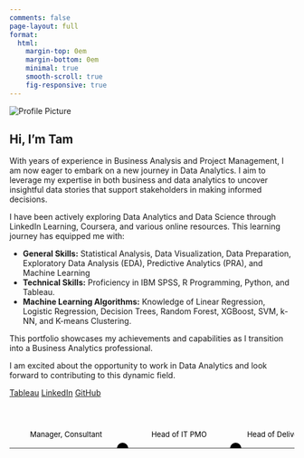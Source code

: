 ```yaml
---
comments: false
page-layout: full
format:
  html: 
    margin-top: 0em
    margin-bottom: 0em
    minimal: true
    smooth-scroll: true
    fig-responsive: true
---
```


::: {.grid}

::: {.g-col-12 .g-col-sm-3}
  <img src="assets/img/about/itsME.jpg" alt="Profile Picture" class="img-fluid profile-pic">
:::

::: {.g-col-12 .g-col-sm-9}
## Hi, I'm Tam

<p> With years of experience in Business Analysis and Project Management, I am now eager to embark on a new journey in Data Analytics. I aim to leverage my expertise in both business and data analytics to uncover insightful data stories that support stakeholders in making informed decisions.</p>

<p>I have been actively exploring Data Analytics and Data Science through LinkedIn Learning, Coursera, and various online resources. This learning journey has equipped me with:</p>
  
- **General Skills:** Statistical Analysis, Data Visualization, Data Preparation, Exploratory Data Analysis (EDA), Predictive Analytics (PRA), and Machine Learning
- **Technical Skills:** Proficiency in IBM SPSS, R Programming, Python, and Tableau.
- **Machine Learning Algorithms:** Knowledge of Linear Regression, Logistic Regression, Decision Trees, Random Forest, XGBoost, SVM, k-NN, and K-means Clustering.
  
This portfolio showcases my achievements and capabilities as I transition into a Business Analytics professional.</p>
I am excited about the opportunity to work in Data Analytics and look forward to contributing to this dynamic field.</p>

::: {.mt-4}
  <a href="https://public.tableau.com/app/profile/tam.pham5379/viz/PMT_Profile/Profile" class="btn btn-outline-blue" target="_blank">Tableau</a>
  <a href="https://www.linkedin.com/in/PMTam/" class="btn btn-outline-blue" target="_blank">LinkedIn</a>
  <a href="https://github.com/pmtam-sl" class="btn btn-outline-blue">GitHub</a>
:::
:::
:::

::: {.row .hide-if-small-screen style="padding-top: 5%"}
<!-- Working timeline-->
```{=html}         
<div class="col-lg-12 text-center">
  <svg width="1000" height="100">
    <!-- Timeline Base -->
    <line x1="0" y1="50" x2="1000" y2="50" style="stroke:black; stroke-width:1.5" />

    <!-- 2009 Milestone -->
    <circle cx="200" cy="50" r="10" class= "circle" />
    <text text-anchor="middle" x="200" y="80" fill="black">2009</text>
    <text font-size="13" text-anchor="middle" x="100" y="30" fill="black">Manager, Consultant</text>
    <text style="font-style: italic" font-size="13" text-anchor="middle" x="90" y="80" fill="#808080">AA, KPMG and EY Vietnam</text>

    <!-- 2014 Milestone -->
    <circle cx="400" cy="50" r="10" class= "circle" />
    <text text-anchor="middle" x="400" y="80" fill="black">2014</text>
    <text font-size="13" text-anchor="middle" x="300" y="30" fill="black">Head of IT PMO</text>
    <text style="font-style: italic" font-size="13" text-anchor="middle" x="300" y="80" fill="#808080">Prudential Assurance</text>

    <!-- 2016 Milestone -->
    <circle cx="600" cy="50" r="10" class= "circle" />
    <text text-anchor="middle" x="600" y="80" fill="black">2016</text>
    <text font-size="13" text-anchor="middle" x="500" y="30" fill="black">Head of Delivery & IT Risk</text>
    <text style="font-style: italic" font-size="13" text-anchor="middle" x="500" y="80" fill="#808080">DMSPro</text>

    <!-- 2020 Milestone -->
    <circle cx="800" cy="50" r="10" class= "circle" />
    <text text-anchor="middle" x="800" y="80" fill="black">2020</text>
    <text font-size="13" text-anchor="middle" x="700" y="30" fill="black">Head of PMO</text>
    <text style="font-style: italic" font-size="13" text-anchor="middle" x="700" y="80" fill="#808080">Sun Life VN</text>

    <!-- Transitioning to Data Analytics -->
    <text font-size="13" text-anchor="middle" x="900" y="30" fill="black">Transitioning Data Analytics</text>
    <text style="font-style: italic" font-size="13" text-anchor="middle" x="900" y="80" fill="#808080">Consultant</text>
  </svg>
</div>
```
:::
